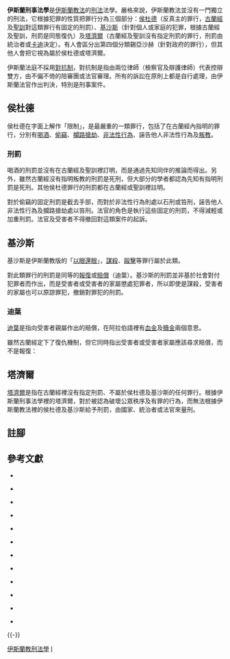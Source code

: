 {{伊斯蘭教法學| 刑事}}

'''伊斯蘭刑事法學'''是[[伊斯蘭教法|伊斯蘭教法]]的[[刑法|刑法]]法學。嚴格來說，伊斯蘭教法並沒有一門獨立的刑法，它根據犯罪的性質把罪行分為三個部分：[[侯杜德|侯杜德]]（反真主的罪行，[[古蘭經|古蘭經]]及[[聖訓|聖訓]]對這類罪行有固定的刑罰）、[[基沙斯|基沙斯]]（針對個人或家庭的犯罪，根據古蘭經及聖訓，刑罰是同態復仇）及[[塔濟爾|塔濟爾]]（古蘭經及聖訓沒有指定刑罰的罪行，刑罰由統治者或[[卡迪_(法官)|卡迪]]決定）{{cfn|Arthur|Lovat|y=2013|p=379}}。有人會區分出第四個分類錫亞沙赫（針對政府的罪行）{{cfn|
Tabassum|y=2011|pp=121-139}}，但其他人會把它視為屬於侯杜德或塔濟爾{{cfn|
Bassiouni|y=1997|pp=269-286}}。

伊斯蘭法庭不採用[[對抗制|對抗制]]，對抗制是指由兩位律師（檢察官及辯護律師）代表控辯雙方，由不偏不倚的陪審團或法官審理。所有的訴訟在原則上都是自行處理，由伊斯蘭法官作出判決，特別是刑事案件{{cfn|Vikør|y=2005|p=282}}。

== 侯杜德 ==

侯杜德在字面上解作「限制」，是最嚴重的一類罪行{{cfn|Roberson|Das|y=2008|p=150}}，包括了在古蘭經內指明的罪行，分別有[[伊斯蘭飲食教規|喝酒]]、[[偷竊|偷竊]]、[[攔路強盜|攔路搶劫]]、[[齊納_(伊斯蘭教)|非法性行為]]、誣告他人非法性行為及[[叛教_(伊斯蘭教)|叛教]]{{cfn|Ebbe|y=2013|p=221}}。

=== 刑罰 ===


喝酒的刑罰並沒有在古蘭經及聖訓裡訂明，而是通過先知同伴的推論而得出。另外，雖然古蘭經沒有指明叛教的刑罰是死刑，但大部分的學者都認為先知有指明刑罰是死刑。其他侯杜德罪行的刑罰都在古蘭經或聖訓裡註明{{cfn|Sodiq|y=2010|p=206}}。

對於偷竊的固定刑罰是截去手部，而對於非法性行為則處以石刑或笞刑，誣告他人非法性行為及攔路搶劫處以笞刑。法官的角色是執行這些固定的刑罰，不得減輕或加重刑罰。法官及受害者不得撤回對這類案件的起訴{{cfn|Sodiq|y=2010|p=206-207}}。

== 基沙斯 ==
{{main|基沙斯}}

基沙斯是伊斯蘭教版的「[[以眼還眼|以眼還眼]]」，[[謀殺|謀殺]]、[[毆擊|毆擊]]等罪行屬於此類{{cfn|Bouhdiba|Dawālībī|y=1998|pp=314-315}}。

對此類罪行的刑罰是同等的[[應報理論|報復]]或[[賠償金|賠償]]（迪葉）{{cfn|Bouhdiba|Dawālībī|y=1998|pp=314-315}}。基沙斯的刑罰並非基於社會對付犯罪者而作出，而是受害者或受害者的家屬懲處犯罪者，所以即使是謀殺，受害者的家屬也可以原諒罪犯，撤銷對罪犯的刑罰{{cfn|ul- Qadri|y=2005|p=25}}。

=== 迪葉 ===

[[迪葉|迪葉]]是指向受害者親屬作出的賠償，在阿拉伯語裡有[[血腥錢|血金]]及[[贖金|贖金]]兩個意思{{cfn|Bennett|y=2004|p=334}}。

雖然古蘭經定下了復仇機制，但它同時指出受害者或受害者家屬應該尋求賠償，而不是報復：

{{quotation|我在《討拉特》中對他們制定以命償命，以眼償眼，以鼻償鼻，以耳償耳，以牙償牙；一切創傷，都要抵償。自願不究的人，得以抵償權自贖其罪愆。凡不依真主所降示的經典而判决的人，都是不義的。|《[[古蘭經|古蘭經]]》 5：45{{cfn|馬堅|y=1981|p=83}}}}

== 塔濟爾 ==

[[塔濟爾|塔濟爾]]是指在古蘭經裡沒有指定刑罰、不屬於侯杜德及基沙斯的任何罪行。根據伊斯蘭刑事法學裡的塔濟爾，對於被認為破壞公眾秩序及有罪的行為，而無法根據伊斯蘭教法裡的侯杜德及基沙斯給予刑罰，由國家、統治者或法官來量刑{{cfn|Pate|Gould|y=2012|p=47}}。

== 註腳 ==
{{reflist|2}}

== 參考文獻 ==
{{refbegin|2}}

*{{en}}{{Citation
|last=Arthur
|first=James
|last2=Lovat
|first2=Terence
|title=The Routledge International Handbook of Education, Religion and Values  
|publisher=Routledge
|date=2013
|isbn=1136677364  
}}

*{{en}}{{Citation
|last=Tabassum
|first=Sadia
|title=Combatants, not bandits: the status of rebels in Islamic law
|journal=International Review of the Red Cross 
|volume=93
|issue=881
|date=2011
|doi=10.1017/S1816383111000117
|pages=121-139
}}

*{{en}}{{Citation
|last=Bassiouni
|first=M. Cherif
|title=Crimes and the Criminal Process
|journal=Arab Law Quarterly
|volume=12
|issue=3
|date=1997
|pages=269-286
}}

*{{en}}{{Citation
|last=Vikør
|first=Knut S.
|title=Between God and the Sultan: A History of Islamic Law
|publisher=Oxford University Press
|date=2005
|isbn=0195223985
}}

*{{en}}{{Citation
|last=Roberson
|first=Cliff
|last2=Das
|first2=Dilip K.
|title=An Introduction to Comparative Legal Models of Criminal Justice
|publisher=CRC Press
|date=2008
|isbn=1420065939
}}

*{{en}}{{Citation
|last=Ebbe
|first=Obi N. I.
|title=Comparative and International Criminal Justice Systems: Policing, Judiciary, and Corrections
|edition=3
|publisher=CRC Press
|date=2013
|isbn=1466560339
}}

*{{en}}{{Citation
|last=Sodiq
|first=Yushau
|title=An Insider's Guide to Islam
|publisher=Trafford Publishing
|date=2010
|isbn=1426925603
}}

*{{en}}{{Citation
|last=Bouhdiba
|first=Abdelwahab
|last2=Dawālībī
|first2=Muhammad Maʻrūf 
|title=The Individual and Society in Islam
|publisher=UNESCO
|date=1998
|isbn=9231027425
}}

*{{en}}{{Citation
|last=ul- Qadri
|first=Muhammad Tahir
|title=Classification of Islamic Punishments
|publisher=Minhaj-ul-Quran Publications
|date=2005
|isbn=9693205219
}}

*{{en}}{{Citation
|last=Bennett
|first=Clinton
|title=The Bloomsbury Companion to Islamic Studies
|publisher=Bloomsbury Academic
|date=2004
|isbn=1472586905
}}

*{{zh-hans}}{{Citation
|last=馬堅
|title=古蘭經
|publisher=中國社會科學出版社
|date=1981
}}

*{{en}}{{Citation
|last=Pate
|first=Mattrew
|last2=Gould
|first2=Laurie A.
|title=Corporal Punishment Around the World
|publisher=ABC-CLIO
|date=2012
|isbn=0313391319
}}

{{refend}}
{{-}}
{{伊斯蘭教主題|state=collapsed}}

[[Category:伊斯蘭教刑法學|]]
[[Category:刑法|I]]